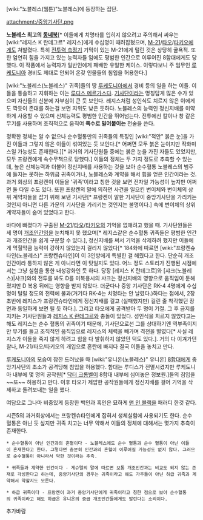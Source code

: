 [wiki:"노블레스(웹툰)"노블레스]에 등장하는 집단.

attachment:/중앙기사단.png

'''노블레스 최고의 [[동네북]]'''[* 이들에게 치명타를 입히지 않으려고 주의해서 싸우는 [wiki:"레지스 K 란데그르" 레지스]에게 수십명이 때려잡혔으며, [[M-21(노블레스)|M-21]]/[[타오(노블레스)|타오]]/[[타키오]]에게도 쳐발렸다. 특히 [[전투력 측정기]] 기믹이 있는 M-21에게 털린 것은 상당히 굴욕적. 또한 엄연히 힘을 가지고 있는 능력자들 임에도 평범한 인간으로 이루어진 8함대에게도 당했다. 이 작품에서 능력자가 일반인에게 패배한 유일한 케이스. 이렇다보니 주 임무인 [[루케도니아]] 경비도 제대로 안되어 온갖 인물들의 침입을 허용한다.]

[wiki:"노블레스(노블레스)" 귀족]들의 땅 [[루케도니아]]에서 경비 등의 일을 하는 이들. 이들을 통솔하고 지휘하는 이는 [[루디스 메르가스]]다. [[기사단]]이라는 명칭답게 많은 수가 있으며 자신들의 신분에 자부심이 큰 듯 보인다. 레지스처럼 성인식도 치르지 않은 이에게도 깍듯이 존대를 하는걸 보면 지위도 낮은 듯하다. 노블레스의 능력인 정신지배를 미약하게 사용할 수 있으며 신체능력도 평범한 인간을 뛰어넘는다. 전투에선 칼이나 창 같은 무기를 사용하며 조직적으로 움직여 '''쪽수로 밀어붙이는''' 전술을 쓴다. 

정확한 정체는 알 수 없으나 순수혈통만의 귀족들의 특징인 [wiki:"적안" 붉은 눈]을 가진 이들과 그렇지 않은 이들이 섞여있는 듯 보인다.[* 어쩌면 모두 붉은 눈이지만 작화미스일 가능성도 존재한다.][* 과거의 기사단원들 중에는 붉은 눈을 가진 자들도 있었지만, 모두 프랑켄에게 속수무책으로 당했다.] 이들의 정체는 두 가지 정도로 추측할 수 있는데, 높은 신체능력과 더불어 정신지배를 사용하는 것을 보아 순수혈통 노블레스의 범주에 들지는 못하는 하위급 귀족이거나, 노블레스와 계약을 해서 힘을 얻은 인간이라는 것. 과거 회상의 프랑켄이 이들을 '귀족'이라고 칭한 것을 보면 전자일 가능성이 높지만 어쩌면 둘 다일 수도 있다. 또한 프랑켄의 말에 의하면 사건을 일으킨 변이체와 변이체의 상위 계약자들을 잡기 위해 보낸 기사단[* 프랑켄이 말한 기사단이 중앙기사단을 가리키는 것인지 아니면 다른 가문의 기사단을 가리키는 것인지는 불명이다.] 속에 변이체의 상위 계약자들이 숨어 있었다고 한다.

바다에 빠졌다가 구출된 [[M-21(노블레스)|M-21]]/[[타오(노블레스)|타오]]/[[타키오]]의 기억을 없애려고 했을 때. 기사단원들은 세 명이 [[개조인간(노블레스)|개조인간]]임을 눈치채지 못 했으며[* 레지스같은 순수혈통 귀족들은 평범한 인간과 개조인간을 쉽게 구분할 수 있다.], 정신지배를 써서 기억을 삭제하려 했지만 이들에게 먹힐막큼 능력이 강하지 않았는지 걸리지 않았다[* 184화에 따르면 [wiki:"프랑켄슈타인(노블레스)" 프랑켄슈타인]이 이 3인방에게 특별한 걸 해줬다고 한다. 단순히 개조인간이라 통하지 않은 게 아니라면 이 탓일지도 있다. 어느 정도 스토리가 진행된 시점에서는 그냥 실험을 통한 내성강화인 듯 하다. 당장 [레지스 K 란데그르]와 [샤크(노블레스)|샤크]와의 전투를 봐도 D를 미복용시의 샤크는 정신지배의 영향으로 움직임이 둔해졌지만 D 복용 뒤에는 영향을 받지 않았다. 더군다나 중앙 기사단은 RK-4 4명에게 수십명이 털릴 정도의 전력에 불과(거기다 RK-4는 치명타는 안 날렸다.)하다는 점에서, 2장 초반에 레지스가 프랑켄슈타인에게 정신지배를 걸고 (실패했지만) 걸린 줄 착각했던 장면과 동일하게 보면 될 듯 하다.]. 그리고 타오에게 공격받아 두 명이 기절. 그 후 금지를 지키는 기사단원들과 [[레지스 K 란데그르]]와 충돌이 있었다. 성인식을 치르지 않았다고는 해도 레지스는 순수 혈통의 귀족이기 때문에, 기사단으로선 그를 상대하기엔 역부족이지만 무기를 들고 조직적인 움직임으로 레지스의 체력을 빼가며 격전을 벌였다[* 사실 레지스가 이들을 죽지 않게 하려고 힘을 다 발휘하지 않았던 덕도 있다.]. 거의 다 이겨가던 찰나, M-21/타오/타키오의 개입으로 혼란에 빠지다 결국 이들을 놓치고 만다.

[[루케도니아]]의 모습이 잠깐 드러났을 때 [wiki:"유니온(노블레스)" 유니온] [[8함대(노블레스)|8함대]]에게 중앙기사단의 초소가 공격당해 침입을 허용했다. 함대는 루디스가 전멸시켰지만 루케도니아 내부에 몇 명의 공작원[* [[닥터 크롬벨]]이 8함대 내부에 심어놓은 정보원.]들의 침입을 ~~또~~ 허용하고 만다. 이후 타오가 제압한 공작원들에게 정신지배를 걸어 기억을 삭제하고 돌려보내는 일을 했다. 

여담으로 그나마 비중있게 등장한 백인과 흑인은 묘하게 [[맨 인 블랙 실사영화 시리즈|맨 인 블랙]]을 패러디 한것 같다. 

시즌5의 과거회상에서는 프랑켄슈타인에게 잡혀서 생체실험에 사용되기도 한다. 순수 혈통은 아닌 듯 싶지만 귀족 치고는 너무 약해서 이들의 정체에 대해서는 몇가지 추측이 존재한다.

 * 순수혈통이 아닌 인간과의 혼혈이다 - 노블레스에도 순수 혈통과 순수 혈통이 아닌 이들이 혼재한다고 한다. 그렇다면 충분히 인간과의 혼혈이 이루어질 가능성도 없지 않다. 그러므로 순수혈통이 아니라서 약한 것이라는 추측.

 * 귀족들과 계약한 인간이다 - 게슈텔의 말에 따르면 보통 개조인간과는 비교도 되지 않는 존재로 각성한다고 하는데, 중앙기사단의 경우는 귀족이라고 해도 가주들이 아닌 하급 귀족과 계약해서 약할지도 모른다. 

 * 하급 귀족이다 - 프랑켄이 과거 중앙기사단에게 귀족이라고 칭한 점으로 보아 순수혈통의 귀족이라고 해도 하급은 유니온의 중급 개조인간들에게도 발린다는 소리이다.


추가바람
